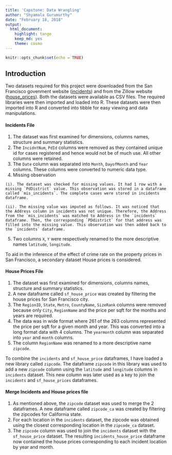 ---
title: 'Capstone: Data Wrangling'
author: "Shyamala Gurumurthy"
date: "February 18, 2018"
output: 
  html_document: 
    highlight: tango
    keep_md: yes
    theme: cosmo
---

```{r setup, include=FALSE}
knitr::opts_chunk$set(echo = TRUE)
```

## Introduction
Two datasets required for this project were downloaded from the San Francisco govenment website ([incidents](https://data.sfgov.org/Public-Safety/Police-Department-Incidents/tmnf-yvry)) and from the Zillow website ([house_prices](https://www.zillow.com/research/data/)). Both the datasets were available as CSV files. The required libraries were then imported and loaded into R. These datasets were then imported into R and converted into tibble for easy viewing and data manipulations. 

#### Incidents File
  1. The dataset was first examined for dimensions, columns names, structure and summary statistics.
  2. The `IncidntNum`, `PdId` columns were removed as they contained unique id for cases registered and hence would not be of much use. All other columns were retained.
  3. The `Date` column was separated into `Month`, `DayofMonth` and `Year` columns. These columns were converted to numeric data type.
  4. Missing observation
  
    (i). The dataset was checked for missing values. It had 1 row with a missing `PdDistrict` value. This observation was stored in a dataframe called `mis_incidents`. The complete cases were stored in incidents dataframe.
    
    (ii). The missing value was imputed as follows. It was noticed that the Address column in incidents was not unique. Therefore, the Address from the `mis_incidents` was matched to Address in the `incidents` dataframe. Then, the corresponding `PDdistrict` for that address was filled into the missing value. This observation was then added back to the `incidents` dataframe.
    
  5. Two columns `X`, `Y` were respectively renamed to the more descriptive names `latitude`, `longitude`. 
  
  
To aid in the inference of the effect of crime rate on the property prices in San Francisco, a secondary dataset House prices is considered.

#### House Prices File
  1. The dataset was first examined for dimensions, columns names, structure and summary statistics.
  2. A new dataframe called `sf_house_price` was created by filtering the house prices for San Francisco city.
  3. The `RegionID`, `State`, `Metro`, `CountyName`, `SizeRank` columns were removed because only `City`, `RegionName` and the price per sqft for the months and years are required.
  4. The data was in wide format where 261 of the 263 columns represented the price per sqft for a given month and year. This was converted into a long format data with 4 columns. The `yearmonth` column was separated into `year` and `month` columns.
  5. The column `RegionName` was renamed to a more descriptive name `zipcode`.
  
To combine the `incidents` and `sf_house_price` dataframes, I have loaded a new library called `zipcode`. The dataframe `zipcode` in this library was used to add a new `zipcode` column using the `latitude` and `longitude` columns in `incidents` dataset. This new column was later used as a key to join the `incidents` and `sf_house_prices` dataframes.

#### Merge Incidents and House prices file 

  1. As mentioned above, the `zipcode` dataset was used to merge the 2 dataframes. A new dataframe called `zipcode_ca` was created by filtering the zipcodes for California state.
  2. For each location in the `incidents` dataset, the zipcode was obtained using the closest corresponding location in the `zipcode_ca` dataset. 
  3. The `zipcode` column was used to join the `incidents` dataset with the `sf_house_price` dataset. The resulting `incidents_house_price` dataframe now contained the house prices corresponding to each incident location by year and month.